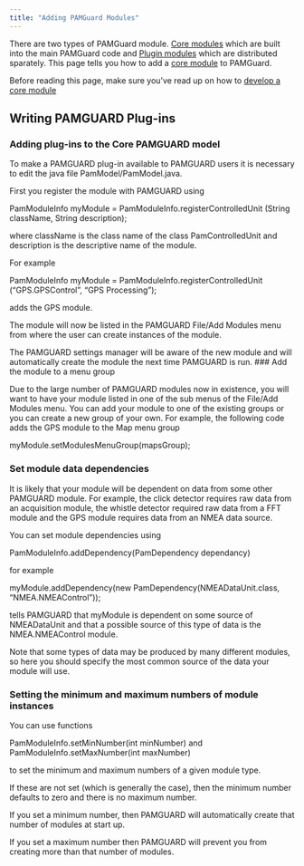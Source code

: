 ```yaml
---
title: "Adding PAMGuard Modules"
---
```


There are two types of PAMGuard module. [Core modules](coremodules.html) which 
are built into the main PAMGuard code and [Plugin modules](pluginmodules.html)
which are distributed sparately. This page tells you how to add
a  [core module](coremodules.html) to PAMGuard. 

Before reading this page, make sure you've read up on how to [develop a core module](devmodules.html)


## Writing PAMGUARD Plug-ins
### Adding plug-ins to the Core PAMGUARD model

To make a PAMGUARD plug-in available to PAMGUARD users it is necessary to edit the java file PamModel/PamModel.java.

First you register the module with PAMGUARD using

PamModuleInfo myModule = PamModuleInfo.registerControlledUnit (String className, String description);

where className is the class name of the class PamControlledUnit and description is the descriptive name of the module.

For example

PamModuleInfo myModule = PamModuleInfo.registerControlledUnit
("GPS.GPSControl", "GPS Processing");

adds the GPS module.

The module will now be listed in the PAMGUARD File/Add Modules menu from where the user can create instances of the module.

The PAMGUARD settings manager will be aware of the new module and will automatically create the module the next time PAMGUARD is run.
### Add the module to a menu group

Due to the large number of PAMGUARD modules now in existence, you will want to have your module listed in one of the sub menus of the File/Add Modules menu. You can add your module to one of the existing groups or you can create a new group of your own. For example, the following code adds the GPS module to the Map menu group

myModule.setModulesMenuGroup(mapsGroup);

### Set module data dependencies

It is likely that your module will be dependent on data from some other PAMGUARD module. For example, the click detector requires raw data from an acquisition module, the whistle detector required raw data from a FFT module and the GPS module requires data from an NMEA data source.

You can set module dependencies using

PamModuleInfo.addDependency(PamDependency dependancy)

for example

myModule.addDependency(new PamDependency(NMEADataUnit.class, "NMEA.NMEAControl"));

tells PAMGUARD that myModule is dependent on some source of NMEADataUnit and that a possible source of this type of data is the NMEA.NMEAControl module.

Note that some types of data may be produced by many different modules, so here you should specify the most common source of the data your module will use.

### Setting the minimum and maximum numbers of module instances

You can use functions

PamModuleInfo.setMinNumber(int minNumber)
and
PamModuleInfo.setMaxNumber(int maxNumber)

to set the minimum and maximum numbers of a given module type.

If these are not set (which is generally the case), then the minimum number defaults to zero and there is no maximum number.

If you set a minimum number, then PAMGUARD will automatically create that number of modules at start up.

If you set a maximum number then PAMGUARD will prevent you from creating more than that number of modules.